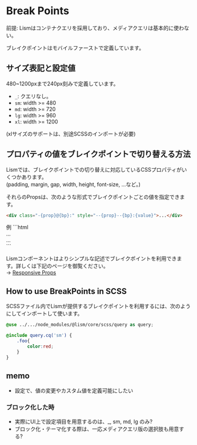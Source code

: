 
# Break Points

前提: Lismはコンテナクエリを採用しており、メディアクエリは基本的に使わない。

ブレイクポイントはモバイルファーストで定義しています。

## サイズ表記と設定値

480~1200pxまで240px刻みで定義しています。

- `_`: クエリなし。
- `sm`: width >= 480
- `md`: width >= 720
- `lg`: width >= 960
- `xl`: width >= 1200

<Alert>
(xlサイズのサポートは、別途SCSSのインポートが必要)
</Alert>




## プロパティの値をブレイクポイントで切り替える方法

Lismでは、ブレイクポイントでの切り替えに対応しているCSSプロパティがいくつかあります。  
(padding, margin, gap, width, height, font-size, ...など。)

それらのPropsは、次のような形式でブレイクポイントごとの値を指定できます。

```html
<div class="-{prop}@{bp}:" style="--{prop}--{bp}:{value}">...</div>
```


<Demo>
<Demo.Title>例</Demo.Title>
<Demo.Code>
```html
<div
	class="-p:10 -p@sm: -p@md:"
	style="--p--sm:var(--space--20);--p--md:var(--space--30)"
>...</div>

<div
	class="-w: -w@md:"
	style="--w:100%;--w--md:50%"
>...</div>
```
</Demo.Code>
</Demo>


Lismコンポーネントはよりシンプルな記述でブレイクポイントを利用できます。詳しくは下記のページを御覧ください。  
→ [Responsive Props](/docs/props/responsive-props)


## How to use BreakPoints in SCSS

SCSSファイル内でLismが提供するブレイクポイントを利用するには、次のようにしてインポートして使います。

```scss
@use ../.../node_modules/@lism/core/scss/query as query;

@include query.cq('sm') {
	.foo{
		color:red;
	}
}
```

## memo

- 設定で、値の変更やカスタム値を定義可能にしたい

### ブロック化した時

- 実際にUI上で設定項目を用意するのは、_, sm, md, lg のみ?
- ブロック化・テーマ化する際は、一応メディアクエリ版の選択肢も用意する?

